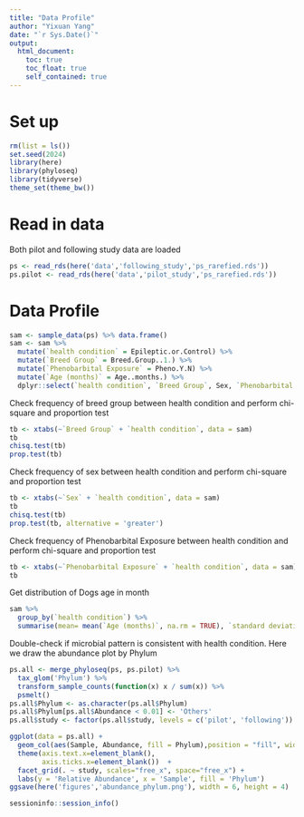 ```yaml
---
title: "Data Profile"
author: "Yixuan Yang"
date: "`r Sys.Date()`"
output:
  html_document:
    toc: true
    toc_float: true
    self_contained: true
---
```


# Set up

```r
rm(list = ls())
set.seed(2024)
library(here)
library(phyloseq)
library(tidyverse)
theme_set(theme_bw())
```

# Read in data

Both pilot and following study data are loaded

```r
ps <- read_rds(here('data','following_study','ps_rarefied.rds'))
ps.pilot <- read_rds(here('data','pilot_study','ps_rarefied.rds'))
```

# Data Profile

```r
sam <- sample_data(ps) %>% data.frame()
sam <- sam %>% 
  mutate(`health condition` = Epileptic.or.Control) %>% 
  mutate(`Breed Group` = Breed.Group..1.) %>%
  mutate(`Phenobarbital Exposure` = Pheno.Y.N) %>%
  mutate(`Age (months)` = Age..months.) %>%
  dplyr::select(`health condition`, `Breed Group`, Sex, `Phenobarbital Exposure`, `Age (months)`)
```

Check frequency of breed group between health condition and perform chi-square and proportion test

```r
tb <- xtabs(~`Breed Group` + `health condition`, data = sam)
tb
chisq.test(tb)
prop.test(tb)
```


Check frequency of sex between health condition and perform chi-square and proportion test

```r
tb <- xtabs(~`Sex` + `health condition`, data = sam)
tb
chisq.test(tb)
prop.test(tb, alternative = 'greater')
```

Check frequency of Phenobarbital Exposure between health condition and perform chi-square and proportion test

```r
tb <- xtabs(~`Phenobarbital Exposure` + `health condition`, data = sam)
tb
```

Get distribution of Dogs age in month

```r
sam %>% 
  group_by(`health condition`) %>% 
  summarise(mean= mean(`Age (months)`, na.rm = TRUE), `standard deviation` = sd(`Age (months)`, na.rm = TRUE))
```

Double-check if microbial pattern is consistent with health condition. Here we draw the abundance plot by Phylum

```r
ps.all <- merge_phyloseq(ps, ps.pilot) %>% 
  tax_glom('Phylum') %>% 
  transform_sample_counts(function(x) x / sum(x)) %>%
  psmelt()
ps.all$Phylum <- as.character(ps.all$Phylum)
ps.all$Phylum[ps.all$Abundance < 0.01] <- 'Others'
ps.all$study <- factor(ps.all$study, levels = c('pilot', 'following'))

ggplot(data = ps.all) + 
  geom_col(aes(Sample, Abundance, fill = Phylum),position = "fill", width = 1) +
  theme(axis.text.x=element_blank(),
        axis.ticks.x=element_blank())  +
  facet_grid(. ~ study, scales="free_x", space="free_x") +
  labs(y = 'Relative Abundance', x = 'Sample', fill = 'Phylum')
ggsave(here('figures','abundance_phylum.png'), width = 6, height = 4)
```

```r
sessioninfo::session_info()
```




